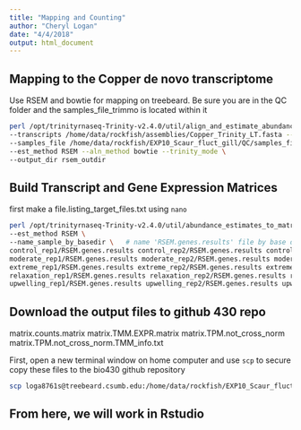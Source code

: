 ```yaml
---
title: "Mapping and Counting"
author: "Cheryl Logan"
date: "4/4/2018"
output: html_document
---
```


## Mapping to the Copper de novo transcriptome

Use RSEM and bowtie for mapping on treebeard. Be sure you are in the QC folder and the samples_file_trimmo is located within it

```bash
perl /opt/trinityrnaseq-Trinity-v2.4.0/util/align_and_estimate_abundance.pl \       # name of program
--transcripts /home/data/rockfish/assemblies/Copper_Trinity_LT.fasta --seqType fq \ # assembly and seq type
--samples_file /home/data/rockfish/EXP10_Scaur_fluct_gill/QC/samples_file_trimmo \  # samples_file location
--est_method RSEM --aln_method bowtie --trinity_mode \                              # counting and mapping method
--output_dir rsem_outdir                                                            # output directory
```

## Build Transcript and Gene Expression Matrices

first make a file.listing_target_files.txt using `nano`


```bash
perl /opt/trinityrnaseq-Trinity-v2.4.0/util/abundance_estimates_to_matrix.pl \
--est_method RSEM \
--name_sample_by_basedir \   # name 'RSEM.genes.results' file by base directory
control_rep1/RSEM.genes.results control_rep2/RSEM.genes.results control_rep3/RSEM.genes.results control_rep4/RSEM.genes.results \
moderate_rep1/RSEM.genes.results moderate_rep2/RSEM.genes.results moderate_rep3/RSEM.genes.results moderate_rep4/RSEM.genes.results \
extreme_rep1/RSEM.genes.results extreme_rep2/RSEM.genes.results extreme_rep3/RSEM.genes.results extreme_rep4/RSEM.genes.results \
relaxation_rep1/RSEM.genes.results relaxation_rep2/RSEM.genes.results relaxation_rep3/RSEM.genes.results relaxation_rep4/RSEM.genes.results \
upwelling_rep1/RSEM.genes.results upwelling_rep2/RSEM.genes.results upwelling_rep3/RSEM.genes.results upwelling_rep4/RSEM.genes.results 
```

## Download the output files to github 430 repo 

matrix.counts.matrix
matrix.TMM.EXPR.matrix
matrix.TPM.not_cross_norm
matrix.TPM.not_cross_norm.TMM_info.txt

First, open a new terminal window on home computer and use `scp` to secure copy these files to the bio430 github repository

```bash
scp loga8761s@treebeard.csumb.edu:/home/data/rockfish/EXP10_Scaur_fluct_gill/QC/*matrix* /Users/loga8761/github/bio430  # use * wildcard to get all files with 'matrix'
```

## From here, we will work in Rstudio 